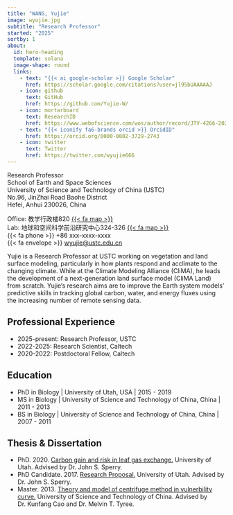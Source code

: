 ```yaml
---
title: "WANG, Yujie"
image: wyujie.jpg
subtitle: "Research Professor"
started: "2025"
sortby: 1
about:
  id: hero-heading
  template: solana
  image-shape: round
  links:
    - text: "{{< ai google-scholar >}} Google Scholar"
      href: https://scholar.google.com/citations?user=jl95bUAAAAAJ
    - icon: github
      text: GitHub
      href: https://github.com/Yujie-W/
    - icon: mortarboard
      text: ResearchID
      href: https://www.webofscience.com/wos/author/record/JTV-4266-2023
    - text: "{{< iconify fa6-brands orcid >}} OrcidID"
      href: https://orcid.org/0000-0002-3729-2743
    - icon: twitter
      text: Twitter
      href: https://twitter.com/wyujie666
---
```


<!-- Notes about the
title :
    LAST_NAME, First_name
subtitle :
    Position
started :
    Time joining the team
sortby:
    1 : PI
    2 : Staff
    3 : Postdoc
    4 : PhD Student
    5 : Master Student
    6 : Undergraduate Student
    7 : Misc
-->

Research Professor \
School of Earth and Space Sciences \
University of Science and Technology of China (USTC) \
No.96, JinZhai Road Baohe District \
Hefei, Anhui 230026, China \

Office: 教学行政楼820 [{{< fa map >}}](https://ustc.edu.cn/info/1009/1036.htm){target="_blank"} \
Lab: 地球和空间科学前沿研究中心324-326 [{{< fa map >}}](https://ustc.edu.cn/info/1009/1036.htm){target="_blank"} \
{{< fa phone >}} +86 xxx-xxxx-xxxx \
{{< fa envelope >}} [wyujie@ustc.edu.cn](mailto:wyujie@ustc.edu.cn)

Yujie is a Research Professor at USTC working on vegetation and land surface modeling, particularly in how plants respond and acclimate to the changing climate. While at the Climate Modeling Alliance (CliMA), he leads the development of a next-generation land surface model (CliMA Land) from scratch. Yujie's research aims are to improve the Earth system models’ predictive skills in tracking global carbon, water, and energy fluxes using the increasing number of remote sensing data.

## Professional Experience

- [2025-present:]{.fw-bold} Research Professor, USTC
- [2022-2025:]{.fw-bold} Research Scientist, Caltech
- [2020-2022:]{.fw-bold} Postdoctoral Fellow, Caltech

## Education

- [PhD in Biology]{.fw-bold} | University of Utah, USA | 2015 - 2019
- [MS in Biology]{.fw-bold} | University of Science and Technology of China, China | 2011 - 2013
- [BS in Biology]{.fw-bold} | University of Science and Technology of China, China | 2007 - 2011

## Thesis & Dissertation
- PhD. 2020.
  [Carbon gain and risk in leaf gas exchange.](https://silicormosia.github.io/theses.html#yujie-wang){target="_blank}
  University of Utah.
  Advised by Dr. John S. Sperry.
- PhD Candidate. 2017.
  [Research Proposal.](https://silicormosia.github.io/theses.html#yujie-wang){target="_blank}
  University of Utah.
  Advised by Dr. John S. Sperry.
- Master. 2013.
  [Theory and model of centrifuge method in vulnerbility curve.](https://silicormosia.github.io/theses.html#yujie-wang){target="_blank}
  University of Science and Technology of China.
  Advised by Dr. Kunfang Cao and Dr. Melvin T. Tyree.
